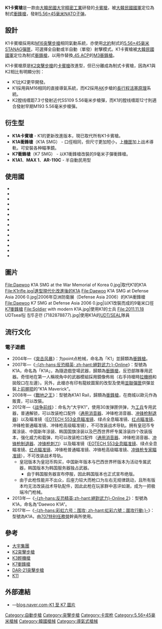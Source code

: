 {{noteTA
|G1=軍事
|G2=長度單位
|G3=Firearms
}}
{{Infobox Weapon
|name= 大宇K1卡賓槍
|image= File:South Korean K1 carbine No.1 2.jpg
|image_size= 300px
|caption= 裝有喇叭形[[消焰器|消焰器]]的早期型K1卡賓槍
|origin= {{flag|South Korea}}
|type= [[突擊步槍|突擊步槍]]<br/>[[卡賓槍|卡賓槍]] 
<!-- Type selection -->
|is_ranged=yes
|is_bladed=
|is_explosive=
|is_artillery=
|is_vehicle=
<!-- Service history -->
|service= 1981年—
|used_by= 參看使用國
|wars= [[海灣戰爭|海灣戰爭]]<br/>[[伊拉克戰爭|伊拉克戰爭]]<br/>[[持久自由军事行动|持久自由军事行动]]<br/>[[2006年斐濟政變|2006年斐濟政變]]
<!-- Production history -->
|designer=
|design_date=1977年
|manufacturer=[[大宇集團|大宇集團]]
|production_date=1980年—
|number=
|variants= 參見衍生型
<!-- General specifications -->
|weight=空槍：2.87公斤
|length= 838毫米（展開槍托）<br/>653毫米（縮起槍托）
|part_length= 263毫米
|crew=
<!-- Ranged weapon specifications --> 
|cartridge= [[5.56×45mm_NATO|5.56×45毫米]][[北大西洋公約組織|NATO]]
|caliber= 5.56毫米
|action= [[氣動式_(槍械)|直接導氣式]]，[[轉拴式槍栓|轉拴式槍栓]]
|mode= 半自動、[[三發點放|三發點放]]、[[自動火器|全自動]]，可[[擊發調變槍械|擊發調變]]
|rate= 700—900發／分鐘
|velocity=
|range= 250米
|max_range=
|feed= [[STANAG彈匣|STANAG彈匣]]<br/>[[C-Mag彈鼓|C-Mag彈鼓]]
|sights= [[機械瞄具|機械瞄具]]
}}

'''K1卡賓槍'''是一款由[[大韓民國|大韓民國]][[大宇集團|大宇精密工業]]研發的[[卡賓槍|卡賓槍]]，被[[大韓民國國軍|大韓民國國軍]]定位為制式[[衝鋒槍|衝鋒槍]]，發射[[5.56×45mm_NATO|5.56×45毫米NATO]][[子弹|子弹]]。

== 設計 ==
K1卡賓槍採用和[[M16突擊步槍|M16突擊步槍]]相同氣動系統，亦使用[[北約|北約]]制式的[[5.56×45mm_NATO|5.56×45毫米]][[STANAG彈匣|STANAG彈匣]]，可選擇全自動或半自動（單發）射擊模式。K1卡賓槍被[[大韓民國國軍|大韓民國國軍]]定位為制式[[衝鋒槍|衝鋒槍]]，以用作替換[[.45_ACP|.45 ACP]]的[[M3衝鋒槍|M3衝鋒槍]]。

K1卡賓槍原是[[K2突擊步槍|K2突擊步槍]]的[[卡賓槍|卡賓槍]]改進型，但已分離成為制式卡賓槍，因為K1與K2相比有明顯分別：

* K1比K2更早開發。
* K1採用與M16相同的直接導氣系統，而K2採用[[卡拉什尼科夫自動步槍|AK]]步槍的[[氣動式#活塞原理|長行程活塞原理]]系統。
* K2膛线缠距7.3寸發射近代SS109 5.56毫米步槍彈，而K1的膛线缠距12寸則適合發射早期M193 5.56毫米步槍彈。

== 衍生型 ==
* '''K1A卡賓槍''' - K1的更新改進版本，現已取代所有K1卡賓槍。
* '''K1A衝鋒槍'''（K1A SMG） - 口俓相同，但尺寸更加短小，上[[機匣|機匣]]加上战术導軌，可安裝各种瞄準鏡。
* '''K7衝鋒槍'''（K7 SMG） - 以K1衝鋒槍改裝的9毫米子彈衝鋒槍。
* '''K1A1'''、'''MAX 1'''、'''AR-110C''' - 半自動民用型

== 使用國 ==
* {{flag|Bangladesh}}
* {{flag|Brazil}}
* {{flag|Cambodia}}
* {{flag|Chile}}
* {{flag|Fiji}}
* {{flag|Kenya}}
* {{flag|Indonesia}}
* {{flag|Lebanon}}
* {{flag|Nigeria}}
* {{flag|Papua New Guinea}}
* {{flag|Philippines}}
* {{flag|Senegal}}
* {{flag|Singapore}}
* {{flag|South Korea}}

== 圖片 ==
<gallery>
File:Daewoo K1A SMG at the War Memorial of Korea 0.jpg|取代K1的K1A
File:K1rifle.jpg|進型現代化改進後的K1A
File:Daewoo K1A SMG at Defense Asia 2006 0.jpg|2006年亞洲防衛展（Defense Asia 2006）的K1A衝鋒槍
File:Daewoo K7 SMG at Defense Asia 2006 0.jpg|以K1改裝而成的9毫米口徑[[K7衝鋒槍|K7衝鋒槍]]
File:Soldier with modern K1A.jpg|使用K1的士兵
File:2011.11.18 UDTseal팀 침투훈련 (7182878877).jpg|使用K1A的[[大韓民國海軍特戰戰團|UDT/SEAL]]隊員
</gallery>

== 流行文化 ==

=== 電子遊戲 ===
* 2004年—《[[突击风暴|突击风暴]]》：为point点枪械，命名為「K1」並歸類為[[衝鋒槍|衝鋒槍]]。
* 2007年—《[[絕對武力Online|-{zh-hans:反恐精英; zh-hant:絕對武力;}-Online]]》：型號為K1A，命名為「K1A」，為隨遊戲登場武器，歸類為[[衝鋒槍|衝鋒槍]]，反恐部隊專用武器。奇怪地在第一人稱視角中的武器模組採用鏡像佈局（右手持槍時[[拉機柄|拉機柄]]和拋殼口在左邊）。另外，此槍亦有印有龍紋圖案的改型及使用[[彈匣並聯|並聯彈匣]]供彈並裝上[[輔助握把|前握把]]的“K1A Maverick”。
* 2008年—《[[戰地之王|戰地之王]]》：型號為K1A1 Rail，歸類為[[衝鋒槍|衝鋒槍]]，在商城以歐元作為販賣，可以改裝。
* 2012年—《[[战争前线|战争前线]]》：命名为“大宇K1”，使用30发弹匣供弹，为[[工兵|工兵]]专用武器，普通解锁，可以改装枪口配件（[[抑制器|通用消音器]]、冲锋枪消音器、[[炮口制动器|冲锋枪制退器]]）以及瞄准镜（[[EOTECH|EOTECH 553全息瞄准镜]]、绿点全息瞄准镜、[[红点瞄准镜|红点瞄准镜]]、冲锋枪普通瞄准镜、冲锋枪高级瞄准镜），不可改装战术导轨。拥有皇冠币专属涂装、中国新年涂装、韩国国旗涂装以及巴西世界杯专属涂装四个改装版本，强化威力和载弹，均可以改装枪口配件（[[抑制器|通用消音器]]、冲锋枪消音器、[[炮口制动器|冲锋枪制退器]]、[[刺刀|冲锋枪刺刀]]）以及瞄准镜（[[EOTECH|EOTECH 553全息瞄准镜]]、绿点全息瞄准镜、[[红点瞄准镜|红点瞄准镜]]、冲锋枪普通瞄准镜、冲锋枪高级瞄准镜、[[Leupold_Mark_4_CQ/T光学瞄准镜|冲锋枪专家瞄准镜]]），不可改装战术导轨。
** 皇冠版本为皇冠币购买，中国新年版本与巴西世界杯版本为活动专属武器，韩国版本为韩国服务器独占武器。
*** 由于韩国服务器宣布停服，因此韩国版本也正式宣布绝版。
** 由于此枪性能并不出众，后座力较大而枪口为左右无规律跳动，且所有版本均无法改装战术导轨配件，因此此枪在玩家群中恶评如潮，成为一把极端冷门枪械。
* 2013年—《[[絕對武力Online2|-{zh-hans:反恐精英;zh-hant:絕對武力}-Online 2]]》：型號為K1A，命名為“Daewoo K1A”。
* 2017年—《[[虹彩六號：圍攻行動|-{zh-hans:彩虹六号：围攻; zh-hant:虹彩六號：圍攻行動;}-]]》：型號為K1A，由[[707特别任務營|707特别任務營]]幹員所使用。

== 參考 ==
{{commons|Daewoo K1}}
* [[大宇集團|大宇集團]]
* [[K2突擊步槍|K2突擊步槍]]
* [[大宇K3輕機槍|K3輕機槍]]
* [[大宇K7衝鋒槍|K7衝鋒槍]]
* [[DAR-21突擊步槍|DAR-21突擊步槍]]
* [[K11多用途步槍|K11]]

== 外部連結 ==
* {{en icon}}—[http://blog.naver.com/pilothjm3?Redirect=Log&logNo=110013659708 blog.naver.com-K1 至 K7 圖片]{{Wayback|url=http://blog.naver.com/pilothjm3?Redirect=Log&logNo=110013659708 |date=20110103041025 }}

[[Category:自動步槍|Category:自動步槍]]
[[Category:突擊步槍|Category:突擊步槍]]
[[Category:卡宾枪|Category:卡宾枪]]
[[Category:5.56×45毫米槍械|Category:5.56×45毫米槍械]]
[[Category:韓國槍械|Category:韓國槍械]]
[[Category:導氣式槍械|Category:導氣式槍械]]